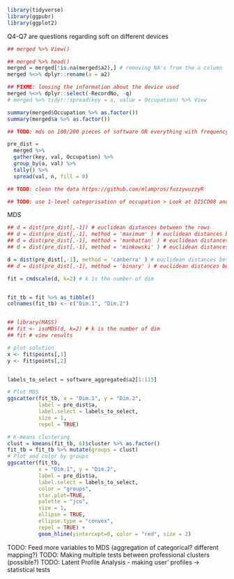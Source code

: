 
```r
library(tidyverse)
library(ggpubr)
library(ggplot2)

```

Q4-Q7 are questions regarding soft on different devices

```r

## merged %>% View()

## merged %>% head()
merged = merged[!is.na(merged$a2),] # removing NA's from the a column
merged %<>% dplyr::rename(a = a2)

## FIXME: loosing the information about the device used
merged %<>% dplyr::select(-RecordNo, -q)
# merged %>% tidyr::spread(key = a, value = Occupation) %>% View

summary(merged$Occupation %>% as.factor())
summary(merged$a %>% as.factor())

## TODO: mds on 100/200 pieces of software OR everything with frequency above 4/5

pre_dist =
  merged %>% 
  gather(key, val, Occupation) %>% 
  group_by(a, val) %>% 
  tally() %>% 
  spread(val, n, fill = 0)

## TODO: clean the data https://github.com/mlampros/fuzzywuzzyR

## TODO: use 1-level categorisation of occupation > Look at DISCO08 and consolidate all occupations to be just the top three 


```

MDS

```r


## d = dist(pre_dist[,-1]) # euclidean distances between the rows
## d = dist(pre_dist[,-1], method = 'maximum' ) # euclidean distances between the rows
## d = dist(pre_dist[,-1], method = 'manhattan' ) # euclidean distances between the rows
## d = dist(pre_dist[,-1], method = 'minkowski' ) # euclidean distances between the rows

d = dist(pre_dist[,-1], method = 'canberra' ) # euclidean distances between the rows
## d = dist(pre_dist[,-1], method = 'binary' ) # euclidean distances between the rows

fit = cmdscale(d, k=2) # k is the number of dim


fit_tb = fit %>% as_tibble()
colnames(fit_tb) <- c("Dim.1", "Dim.2")


## library(MASS)
## fit <- isoMDS(d, k=2) # k is the number of dim
## fit # view results

# plot solution 
x <- fit$points[,1]
y <- fit$points[,2]


labels_to_select = software_aggregated$a2[1:115]

# Plot MDS
ggscatter(fit_tb, x = "Dim.1", y = "Dim.2", 
          label = pre_dist$a,
          label.select = labels_to_select,
          size = 1,
          repel = TRUE)


```

```r


# K-means clustering
clust = kmeans(fit_tb, 6)$cluster %>% as.factor()
fit_tb = fit_tb %>% mutate(groups = clust)
# Plot and color by groups
ggscatter(fit_tb,
          x = "Dim.1", y = "Dim.2", 
          label = pre_dist$a,
          label.select = labels_to_select,
          color = "groups",
          star.plot=TRUE,
          palette = "jco",
          size = 1, 
          ellipse = TRUE,
          ellipse.type = "convex",
          repel = TRUE) +
          geom_hline(yintercept=0, color = "red", size = 2)


```

TODO: Feed more variables to MDS (aggregation of categorical? different mapping?)
TODO: Making multiple tests between professional clusters (possible?)
TODO: Latent Profile Analysis - making user' profiles -> statistical tests
